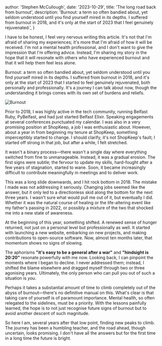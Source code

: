 
  author: 'Stephen McCullough',
  date: '2023-10-29',
  title: 'The long road back from burnout',
  description: 'Burnout: a term so often bandied about, yet seldom understood until you find yourself mired in its depths. I suffered from burnout in 2018, and it\'s only at the start of 2023 that I feel genuinely rejuvenated.',
}


I have to be honest, I feel very nervous writing this article. It's not that I'm afraid of sharing my experiences; it's more that I'm afraid of how it will be received. I'm not a mental health professional, and I don't want to give the impression that I'm offering advice. Instead, I'm sharing my story in the hope that it will resonate with others who have experienced burnout and that it will help them feel less alone.

Burnout: a term so often bandied about, yet seldom understood until you find yourself mired in its depths. I suffered from burnout in 2018, and it's only at the start of 2023 that I started to feel genuinely rejuvenated, both personally and professionally. It's a journey I can talk about now, though the understanding it brings comes with its own set of burdens and reliefs.

<Image src={burnOut} alt="Burnout"/>

Prior to 2018, I was highly active in the tech community, running Belfast Ruby, PyBelfast, and had just started Belfast Elixir. Speaking engagements at several conferences punctuated my calendar. I was also in a very promising position at ShopKeep, a job I was enthusiastic about. However, about a year in from beginning my tenure at ShopKeep, something imperceptibly started to change. I should clarify, it's not ShopKeep's fault; I started off strong in that job, but after a while, I felt stretched.

It wasn't a binary process—there wasn't a single day where everything switched from fine to unmanageable. Instead, it was a gradual erosion. The first signs were subtle; the fervour to update my skills, hard-fought after a few years of stagnation, started to wane. Soon, it became increasingly difficult to contribute meaningfully in meetings and to deliver work.

This was a long slide downwards, and I hit rock bottom in 2018. The mistake I made was not addressing it seriously. Changing jobs seemed like the answer, but it only led to a directionless skid along the bottom for the next three years. I wasn't sure what would pull me out of it, but eventually I did. Whether it was the natural course of healing or the life-altering event like my father's passing in 2022, or possibly a mixture of the two that shocked me into a new state of awareness.

At the beginning of this year, something shifted. A renewed sense of hunger returned, not just on a personal level but professionally as well. It started with launching a new website, embarking on new projects, and making contributions to open-source software. Now, almost ten months later, that momentum shows no signs of slowing.

The aphorisms **"it's easy to be a general after a war"** and **"hindsight is 20:20"** resonate powerfully with me now. Looking back, I can pinpoint the moments where I began to decline. I never addressed them; instead, I shifted the blame elsewhere and dragged myself through two or three agonising years. Ultimately, the only person who can pull you out of such a situation is *you*.

Perhaps it takes a substantial amount of time to climb completely out of the abyss of burnout—there's no definitive manual on this. What's clear is that taking care of yourself is of paramount importance. Mental health, so often relegated to the sidelines, must be a priority. With the lessons painfully learned, the hope is to not just recognise future signs of burnout but to avoid another descent of such magnitude.

So here I am, several years after that low point, finding new peaks to climb. The journey has been a humbling teacher, and the road ahead, though uncertain, looks promising. I don't have all the answers but for the first time in a long time the future is bright.
